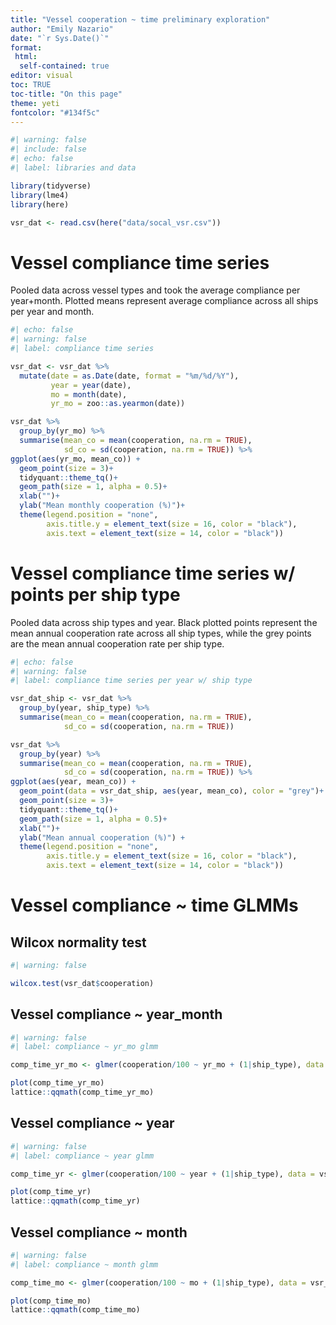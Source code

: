 ```yaml
---
title: "Vessel cooperation ~ time preliminary exploration"
author: "Emily Nazario"
date: "`r Sys.Date()`"
format:
 html: 
  self-contained: true
editor: visual
toc: TRUE
toc-title: "On this page"
theme: yeti
fontcolor: "#134f5c"
---
```


```r
#| warning: false
#| include: false
#| echo: false
#| label: libraries and data

library(tidyverse)
library(lme4)
library(here)

vsr_dat <- read.csv(here("data/socal_vsr.csv"))

```

# Vessel compliance time series

Pooled data across vessel types and took the average compliance per year+month. Plotted means represent average compliance across all ships per year and month.

```r
#| echo: false
#| warning: false
#| label: compliance time series

vsr_dat <- vsr_dat %>% 
  mutate(date = as.Date(date, format = "%m/%d/%Y"), 
         year = year(date), 
         mo = month(date),
         yr_mo = zoo::as.yearmon(date))

vsr_dat %>% 
  group_by(yr_mo) %>%
  summarise(mean_co = mean(cooperation, na.rm = TRUE), 
            sd_co = sd(cooperation, na.rm = TRUE)) %>%
ggplot(aes(yr_mo, mean_co)) +
  geom_point(size = 3)+
  tidyquant::theme_tq()+
  geom_path(size = 1, alpha = 0.5)+
  xlab("")+
  ylab("Mean monthly cooperation (%)")+
  theme(legend.position = "none", 
        axis.title.y = element_text(size = 16, color = "black"), 
        axis.text = element_text(size = 14, color = "black"))
```

# Vessel compliance time series w/ points per ship type

Pooled data across ship types and year. Black plotted points represent the mean annual cooperation rate across all ship types, while the grey points are the mean annual cooperation rate per ship type.

```r
#| echo: false
#| warning: false
#| label: compliance time series per year w/ ship type

vsr_dat_ship <- vsr_dat %>%
  group_by(year, ship_type) %>%
  summarise(mean_co = mean(cooperation, na.rm = TRUE), 
            sd_co = sd(cooperation, na.rm = TRUE))

vsr_dat %>% 
  group_by(year) %>%
  summarise(mean_co = mean(cooperation, na.rm = TRUE), 
            sd_co = sd(cooperation, na.rm = TRUE)) %>%
ggplot(aes(year, mean_co)) +
  geom_point(data = vsr_dat_ship, aes(year, mean_co), color = "grey")+
  geom_point(size = 3)+
  tidyquant::theme_tq()+
  geom_path(size = 1, alpha = 0.5)+
  xlab("")+
  ylab("Mean annual cooperation (%)") +
  theme(legend.position = "none", 
        axis.title.y = element_text(size = 16, color = "black"), 
        axis.text = element_text(size = 14, color = "black"))

```

# Vessel compliance \~ time GLMMs

## Wilcox normality test

```r
#| warning: false

wilcox.test(vsr_dat$cooperation)

```

::: panel-tabset
## Vessel compliance \~ year_month

```r
#| warning: false
#| label: compliance ~ yr_mo glmm

comp_time_yr_mo <- glmer(cooperation/100 ~ yr_mo + (1|ship_type), data = vsr_dat, family = "binomial");summary(comp_time_yr_mo)

plot(comp_time_yr_mo)
lattice::qqmath(comp_time_yr_mo)

```

## Vessel compliance \~ year

```r
#| warning: false
#| label: compliance ~ year glmm

comp_time_yr <- glmer(cooperation/100 ~ year + (1|ship_type), data = vsr_dat, family = "binomial");summary(comp_time_yr)

plot(comp_time_yr)
lattice::qqmath(comp_time_yr)

```

## Vessel compliance \~ month

```r
#| warning: false
#| label: compliance ~ month glmm

comp_time_mo <- glmer(cooperation/100 ~ mo + (1|ship_type), data = vsr_dat, family = "binomial");summary(comp_time_mo)

plot(comp_time_mo)
lattice::qqmath(comp_time_mo)

```
:::
